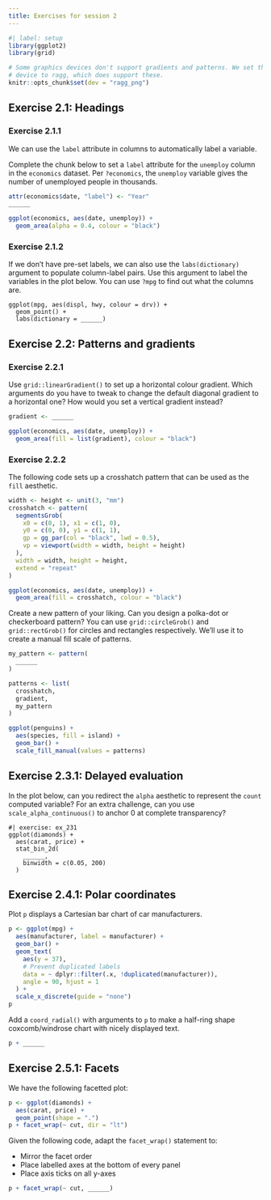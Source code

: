 ```yaml
---
title: Exercises for session 2
---
```


```r
#| label: setup
library(ggplot2)
library(grid)

# Some graphics devices don't support gradients and patterns. We set the
# device to ragg, which does support these.
knitr::opts_chunk$set(dev = "ragg_png")
```

## Exercise 2.1: Headings

### Exercise 2.1.1

We can use the `label` attribute in columns to automatically label a variable.

Complete the chunk below to set a `label` attribute for the `unemploy` column in the `economics` dataset.
Per `?economics`, the `unemploy` variable gives the number of unemployed people in thousands.

```r
attr(economics$date, "label") <- "Year"
______

ggplot(economics, aes(date, unemploy)) +
  geom_area(alpha = 0.4, colour = "black")
```

### Exercise 2.1.2

If we don't have pre-set labels, we can also use the `labs(dictionary)` argument to populate column-label pairs.
Use this argument to label the variables in the plot below.
You can use `?mpg` to find out what the columns are.

```webr
ggplot(mpg, aes(displ, hwy, colour = drv)) +
  geom_point() +
  labs(dictionary = ______)
```

## Exercise 2.2: Patterns and gradients

### Exercise 2.2.1

Use `grid::linearGradient()` to set up a horizontal colour gradient.
Which arguments do you have to tweak to change the default diagonal gradient to a horizontal one?
How would you set a vertical gradient instead?

```r
gradient <- ______

ggplot(economics, aes(date, unemploy)) +
  geom_area(fill = list(gradient), colour = "black")
```

### Exercise 2.2.2

The following code sets up a crosshatch pattern that can be used as the `fill` aesthetic.

```r
width <- height <- unit(3, "mm")
crosshatch <- pattern(
  segmentsGrob(
    x0 = c(0, 1), x1 = c(1, 0), 
    y0 = c(0, 0), y1 = c(1, 1),
    gp = gg_par(col = "black", lwd = 0.5),
    vp = viewport(width = width, height = height)
  ),
  width = width, height = height,
  extend = "repeat"
)

ggplot(economics, aes(date, unemploy)) +
  geom_area(fill = crosshatch, colour = "black")
```

Create a new pattern of your liking.
Can you design a polka-dot or checkerboard pattern?
You can use `grid::circleGrob()` and `grid::rectGrob()` for circles and rectangles respectively.
We'll use it to create a manual fill scale of patterns.

```r
my_pattern <- pattern(
  ______
)

patterns <- list(
  crosshatch,
  gradient,
  my_pattern
)

ggplot(penguins) +
  aes(species, fill = island) +
  geom_bar() +
  scale_fill_manual(values = patterns)
```

## Exercise 2.3.1: Delayed evaluation

In the plot below, can you redirect the `alpha` aesthetic to represent the `count` computed variable?
For an extra challenge, can you use `scale_alpha_continuous()` to anchor 0 at complete transparency?

```webr
#| exercise: ex_231
ggplot(diamonds) +
  aes(carat, price) +
  stat_bin_2d(
    ______,
    binwidth = c(0.05, 200)
  )
```

## Exercise 2.4.1: Polar coordinates

Plot `p` displays a Cartesian bar chart of car manufacturers.

```r
p <- ggplot(mpg) +
  aes(manufacturer, label = manufacturer) +
  geom_bar() +
  geom_text(
    aes(y = 37),
    # Prevent duplicated labels
    data = ~ dplyr::filter(.x, !duplicated(manufacturer)),
    angle = 90, hjust = 1
  ) +
  scale_x_discrete(guide = "none")
p
```

Add a `coord_radial()` with arguments to `p` to make a half-ring shape coxcomb/windrose chart with nicely displayed text.

```r
p + ______
```

## Exercise 2.5.1: Facets

We have the following facetted plot:

```r
p <- ggplot(diamonds) +
  aes(carat, price) +
  geom_point(shape = ".")
p + facet_wrap(~ cut, dir = "lt")
```

Given the following code, adapt the `facet_wrap()` statement to:

* Mirror the facet order
* Place labelled axes at the bottom of every panel
* Place axis ticks on all y-axes

```r
p + facet_wrap(~ cut, ______)
```
